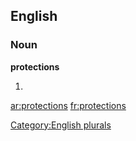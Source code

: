 
==English==

===Noun===
'''protections'''

# {{plural of|[[protection]]}}

[[Category:English plurals]]

[[ar:protections]]
[[fr:protections]]